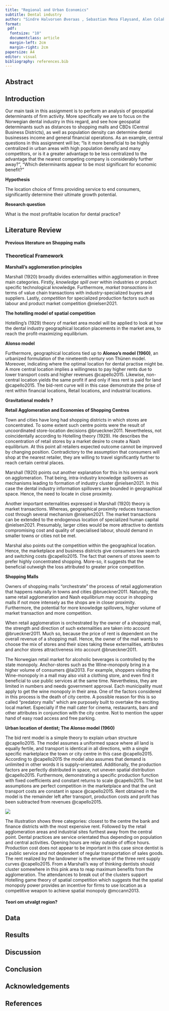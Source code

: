 ---
title: "Regional and Urban Economics"
subtitle: Dental industry
author: "Sindre Halvorsen Øveraas , Sebastian Mena Fløysand, Alen Colakovic & Mona Lisa Jones"
format:
 pdf:
  fontsize: "10"
  documentclass: article
  margin-left: 2cm
  margin-right: 2cm
papersize: A4
editor: visual
bibliography: references.bib
---

## Abstract

## Introduction

Our main task in this assignment is to perform an analysis of geospatial determinants of firm activity.
More specifically we are to focus on the Norwegian dental industry in this regard, and see how geospatial determinants such as distances to shopping malls and CBDs (Central Business Districts), as well as population density can determine dental businesses income and general financial operations.
As an example, central questions in this assignment will be; "Is it more beneficial to be highly centralized in urban areas with high population density and many competitors, or is it a greater advantage to be less centralized to the advantage that the nearest competing company is considerably further away?", "Which determinants appear to be most significant for economic benefit?"

**Hypothesis**

The location choice of firms providing service to end consumers, significantly determine their ultimate growth potential.

**Research question**

What is the most profitable location for dental practice?

## Literature Review

#### Previous literature on Shopping malls

#### 

### Theoretical Framework

**Marshall's agglomeration principles**

Marshall (1920) broadly divides externalities within agglomeration in three main categories.
Firstly, *knowledge spill over* within industries or product specific technological knowledge.
Furthermore, *market transactions* in terms of value chain transactions with industry-specialized buyers and suppliers.
Lastly, *competition* for specialized production factors such as labour and product market competition @nielsen2021.

**The hotelling model of spatial competition**

Hotelling's (1929) theory of market area model will be applied to look at how the dental industry geographical location placements in the market area, to reach the profit-maximizing equilibrium.

**Alonso model**

Furthermore, geographical locations tied up to **Alonso's model (1960)**, an urbanized formulation of the nineteenth century von Thünen model.
Moreover, indicating where the optimal location for dental practise might be.
A more central location implies a willingness to pay higher rents due to lower transport costs and higher revenues @capello2015.
Likewise, non-central location yields the same profit if and only if less rent is paid for land @capello2015.
The bid-rent curve will in this case demonstrate the prise of rent within financial locations, Retail locations, and industrial locations.

**Gravitational models ?**

**Retail Agglomeration and Economies of Shopping Centres**

Town and cities have long had shopping districts in which stores are concentrated.
To some extent such centre points were the result of uncoordinated store-location decisions @brueckner2011.
Nevertheless, not coincidentally according to Hotelling theory (1929).
He describes the concentration of retail stores by a market desire to create a Nash equilibrium.
At this point all retailers expected outcome cannot be improved by changing position.
Contradictory to the assumption that consumers will shop at the nearest retailer, they are willing to travel significantly further to reach certain central places.

Marshall (1920) points out another explanation for this in his seminal work on agglomeration.
That being, intra-industry knowledge spillovers as mechanisms leading to formation of industry cluster @nielsen2021.
In this case the dental industry information spillovers are bounded in geographical space.
Hence, the need to locate in close proximity.

Another important externalities expressed in Marshall (1920) theory is market transactions.
Whereas, geographical proximity reduces transaction cost through several mechanism @nielsen2021.
The market transactions can be extended to the endogenous location of specialized human capital @nielsen2021.
Presumably, larger cities would be more attractive to dentists compromising cost and quality of specialised labour, should demand in smaller towns or cities not be met.

Marshal also points out the competition within the geographical location.
Hence, the marketplace and business districts give consumers low search and switching costs @capello2015.
The fact that owners of stores seem to prefer highly concentrated shopping.
More-so, it suggests that the beneficial outweigh the loss attributed to greater price competition.

**Shopping Malls**

Owners of shopping malls "orchestrate" the process of retail agglomeration that happens naturally in towns and cities @brueckner2011.
Naturally, the same retail agglomeration and Nash equilibrium may occur in shopping malls if not more intensely as the shops are in closer proximity.
Furthermore, the potential for more knowledge spillovers, higher volume of market transaction and more competition.

When retail agglomeration is orchestrated by the owner of a shopping mall, the strength and direction of such externalities are taken into account @brueckner2011.
Much so, because the price of rent is dependent on the overall revenue of a shopping mall.
Hence, the owner of the mall wants to choose the mix of stores and their sizes taking these externalities, attributes and anchor stores attractiveness into account @brueckner2011.

The Norwegian retail market for alcoholic beverages is controlled by the state monopoly.
Anchor-stores such as the Wine-monopoly bring in a higher volume of consumers @lai2013.
For example, shoppers visiting the Wine-monopoly in a mall may also visit a clothing store, and even find it beneficial to use public services at the same time.
Nevertheless, they are limited in numbers and needs government approval.
Each municipality must apply to get the wine monopoly in their area.
One of the factors considered in this process is the death of city centre.
A possible reason for this is so called "predatory malls" which are purposely built to overtake the exciting local market.
Especially if the mall cater for cinema, restaurants, bars and other attributes in conjunction with the city centre.
Not to mention the upper hand of easy road access and free parking.

**Urban location of dentist; The Alonso model (1960)**

The bid rent model is a simple theory to explain urban structure @capello2015.
The model assumes a uniformed space where all land is equally fertile, and transport is identical in all directions, with a single specific marketplace the town or city centre in this case @capello2015.
According to @capello2015 the model also assumes that demand is unlimited in other words it is supply-orientated.
Additionally, the production factors are perfectly distributed in space, not uneven spatial distribution @capello2015.
Furthermore, demonstrating a specific production function with fixed coefficients and constant returns to scale @capello2015.
The last assumptions are perfect competition in the marketplace and that the unit transport costs are constant in space @capello2015.
Rent obtained in the model is the remainder left after transport, production costs and profit has been subtracted from revenues @capello2015.

![](images/bidrent-01.png)

The illustration shows three categories: closest to the centre the bank and finance districts with the most expensive rent.
Followed by the retail agglomeration areas and industrial sites furthest away from the central point.
Dental practices are service orientated thus depending on population and central activities.
Opening hours are relay outside of office hours.
Production cost does not appear to be important in this case since dentist is a public service and not dependent of regular transportation of sales goods.
The rent realized by the landowner is the envelope of the three rent supply curves @capello2015.
From a Marshall's way of thinking dentists should cluster somewhere in this pink area to reap maximum benefits from the agglomeration.
The attendances to break out of the clusters support Hotelling game theory of spatial competition which suggests that the spatial monopoly power provides an incentive for firms to use location as a competitive weapon to achieve spatial monopoly @mccann2013.

#### Teori om utvalgt region?

## Data

## Results

## Discussion

## Conclusion

## Acknowledgements

## References
